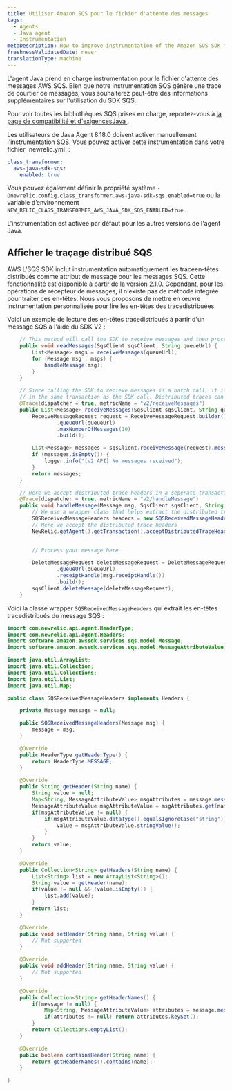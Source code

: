 ```yaml
---
title: Utiliser Amazon SQS pour le fichier d'attente des messages
tags:
  - Agents
  - Java agent
  - Instrumentation
metaDescription: How to improve instrumentation of the Amazon SQS SDK for Java applications using New Relic's APM
freshnessValidatedDate: never
translationType: machine
---
```


L&apos;agent Java prend en charge instrumentation pour le fichier d&apos;attente des messages AWS SQS. Bien que notre instrumentation SQS génère une trace de courtier de messages, vous souhaiterez peut-être des informations supplémentaires sur l&apos;utilisation du SDK SQS.

Pour voir toutes les bibliothèques SQS prises en charge, reportez-vous à [la page de compatibilité et d&apos;exigencesJava ](/docs/agents/java-agent/getting-started/compatibility-requirements-java-agent).

<Callout variant="important">
  Les utilisateurs de Java Agent 8.18.0 doivent activer manuellement l&apos;instrumentation SQS. Vous pouvez activer cette instrumentation dans votre fichier `newrelic.yml` :

  ```yml
  class_transformer:
    aws-java-sdk-sqs:
      enabled: true
  ```

  Vous pouvez également définir la propriété système `-Dnewrelic.config.class_transformer.aws-java-sdk-sqs.enabled=true` ou la variable d’environnement `NEW_RELIC_CLASS_TRANSFORMER_AWS_JAVA_SDK_SQS_ENABLED=true` .

  L&apos;instrumentation est activée par défaut pour les autres versions de l&apos;agent Java.
</Callout>

## Afficher le traçage distribué SQS

AWS L&apos;SQS SDK inclut instrumentation automatiquement les traceen-têtes distribués comme attribut de message pour les messages SQS. Cette fonctionnalité est disponible à partir de la version 2.1.0. Cependant, pour les opérations de récepteur de messages, il n&apos;existe pas de méthode intégrée pour traiter ces en-têtes. Nous vous proposons de mettre en œuvre instrumentation personnalisée pour lire les en-têtes des tracedistribuées.

Voici un exemple de lecture des en-têtes tracedistribués à partir d&apos;un message SQS à l&apos;aide du SDK V2 :

```java
	// This method will call the SDK to receive messages and then process them
    public void readMessages(SqsClient sqsClient, String queueUrl) {
        List<Message> msgs = receiveMessages(queueUrl);
        for (Message msg : msgs) {
            handleMessage(msg);
        }
    }

    // Since calling the SDK to recieve messages is a batch call, it is not recommended to accept distributed trace headers
    // in the same transaction as the SDK call. Distributed traces can only have one parent span.
    @Trace(dispatcher = true, metricName = "v2/receiveMessages")
    public List<Message> receiveMessages(SqsClient sqsClient, String queueUrl) {
        ReceiveMessageRequest request = ReceiveMessageRequest.builder()
                .queueUrl(queueUrl)
                .maxNumberOfMessages(10)
                .build();

        List<Message> messages = sqsClient.receiveMessage(request).messages();
        if (messages.isEmpty()) {
            logger.info("[v2 API] No messages received");
        }
        return messages;
    }

    // Here we accept distributed trace headers in a seperate transaction from the SDK call.
    @Trace(dispatcher = true, metricName = "v2/handleMessage")
    public void handleMessage(Message msg, SqsClient sqsClient, String queueUrl) {
        // We use a wrapper class that helps extract the distributed trace headers
        SQSReceivedMessageHeaders headers = new SQSReceivedMessageHeaders(msg);
        // Here we accept the distributed trace headers
        NewRelic.getAgent().getTransaction().acceptDistributedTraceHeaders(TransportType.Other, headers);
        

        // Process your message here

        DeleteMessageRequest deleteMessageRequest = DeleteMessageRequest.builder()
                .queueUrl(queueUrl)
                .receiptHandle(msg.receiptHandle())
                .build();
        sqsClient.deleteMessage(deleteMessageRequest);
    }
```

Voici la classe wrapper `SQSReceivedMessageHeaders` qui extrait les en-têtes tracedistribués du message SQS :

```java
import com.newrelic.api.agent.HeaderType;
import com.newrelic.api.agent.Headers;
import software.amazon.awssdk.services.sqs.model.Message;
import software.amazon.awssdk.services.sqs.model.MessageAttributeValue;

import java.util.ArrayList;
import java.util.Collection;
import java.util.Collections;
import java.util.List;
import java.util.Map;

public class SQSReceivedMessageHeaders implements Headers {

	private Message message = null;

	public SQSReceivedMessageHeaders(Message msg) {
		message = msg;
	}

	@Override
	public HeaderType getHeaderType() {
		return HeaderType.MESSAGE;
	}

	@Override
	public String getHeader(String name) {
		String value = null;
		Map<String, MessageAttributeValue> msgAttributes = message.messageAttributes();
		MessageAttributeValue msgAttributeValue = msgAttributes.get(name);
		if(msgAttributeValue != null) {
			if(msgAttributeValue.dataType().equalsIgnoreCase("string")) {
				value = msgAttributeValue.stringValue();
			}
		}
		return value;
	}

	@Override
	public Collection<String> getHeaders(String name) {
		List<String> list = new ArrayList<String>();
		String value = getHeader(name);
		if(value != null && !value.isEmpty()) {
			list.add(value);
		}
		return list;
	}

	@Override
	public void setHeader(String name, String value) {
		// Not supported
	}

	@Override
	public void addHeader(String name, String value) {
		// Not supported
	}

	@Override
	public Collection<String> getHeaderNames() {
		if(message != null) {
			Map<String, MessageAttributeValue> attributes = message.messageAttributes();
			if(attributes != null) return attributes.keySet();
		}
		return Collections.emptyList();
	}

	@Override
	public boolean containsHeader(String name) {
		return getHeaderNames().contains(name);
	}

}
```